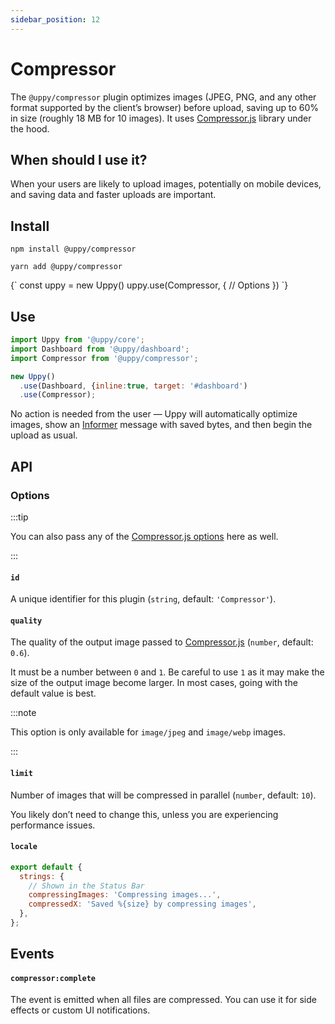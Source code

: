```yaml
---
sidebar_position: 12
---
```




# Compressor

The `@uppy/compressor` plugin optimizes images (JPEG, PNG, and any other format
supported by the client’s browser) before upload, saving up to 60% in size
(roughly 18 MB for 10 images). It uses [Compressor.js][] library under the hood.

## When should I use it?

When your users are likely to upload images, potentially on mobile devices, and
saving data and faster uploads are important.

## Install

<Tabs>
  <TabItem value="npm" label="NPM" default>

```shell
npm install @uppy/compressor
```

  </TabItem>

  <TabItem value="yarn" label="Yarn">

```shell
yarn add @uppy/compressor
```

  </TabItem>

  <TabItem value="cdn" label="CDN">
    <UppyCdnExample>
      {`
        const uppy = new Uppy()
        uppy.use(Compressor, {
          // Options
        })
      `}
    </UppyCdnExample>
  </TabItem>
</Tabs>

## Use

```js {7} showLineNumbers
import Uppy from '@uppy/core';
import Dashboard from '@uppy/dashboard';
import Compressor from '@uppy/compressor';

new Uppy()
  .use(Dashboard, {inline:true, target: '#dashboard')
  .use(Compressor);
```

No action is needed from the user — Uppy will automatically optimize images,
show an [Informer](/docs/informer) message with saved bytes, and then begin the
upload as usual.

## API

### Options

:::tip

You can also pass any of the [Compressor.js options][] here as well.

:::

#### `id`

A unique identifier for this plugin (`string`, default: `'Compressor'`).

#### `quality`

The quality of the output image passed to [Compressor.js][] (`number`, default:
`0.6`).

It must be a number between `0` and `1`. Be careful to use `1` as it may make
the size of the output image become larger. In most cases, going with the
default value is best.

:::note

This option is only available for `image/jpeg` and `image/webp` images.

:::

#### `limit`

Number of images that will be compressed in parallel (`number`, default: `10`).

You likely don’t need to change this, unless you are experiencing performance
issues.

#### `locale`

```js
export default {
  strings: {
    // Shown in the Status Bar
    compressingImages: 'Compressing images...',
    compressedX: 'Saved %{size} by compressing images',
  },
};
```

## Events

#### `compressor:complete`

The event is emitted when all files are compressed. You can use it for side
effects or custom UI notifications.

[compressor.js]: https://github.com/fengyuanchen/compressorjs
[compressor.js options]: https://github.com/fengyuanchen/compressorjs#options
